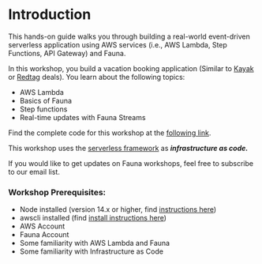 
# Introduction

This hands-on guide walks you through building a real-world event-driven serverless application using AWS services (i.e., AWS Lambda, Step Functions, API Gateway) and Fauna.

In this workshop, you build a vacation booking application (Similar to [Kayak](kayak.com) or [Redtag](https://www.redtag.ca/) deals).  You learn about the following topics:

- AWS Lambda
- Basics of Fauna
- Step functions
- Real-time updates with Fauna Streams

Find the complete code for this workshop at the [following link](https://github.com/Shadid12/aws-workshop-demo-fauna).

This workshop uses the [serverless framework](https://www.serverless.com/) as ***infrastructure as code.*** 

If you would like to get updates on Fauna workshops, feel free to subscribe to our email list. 

<EmailForm />

### Workshop Prerequisites:

- Node installed (version 14.x or higher, find [instructions here](https://nodejs.org/en/download/))
- awscli installed (find [install instructions here](https://docs.aws.amazon.com/cli/latest/userguide/getting-started-install.html))
- AWS Account
- Fauna Account
- Some familiarity with AWS Lambda and Fauna
- Some familiarity with Infrastructure as Code

###